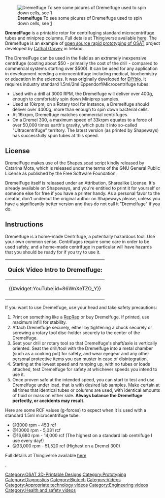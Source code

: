 [[Image:Dremelfuge.jpg|right|thumb|'''Dremelfuge''' To see some picures of Dremelfuge used to spin down cells, see [http://letters.cunningprojects.com/?p=85] ]]

'''DremelFuge''' is a printable rotor for centrifuging standard microcentrifuge tubes and miniprep columns. Full details at Thingiverse available [http://www.thingiverse.com/thing:1483 here]. The Dremelfuge is an example of [[open source rapid prototyping of OSAT]] project developed by [http://www.thingiverse.com/cathalgarvey Cathal Garvey] in Ireland. 

The DremelFuge can be used in the field as an extremely inexpensive centrifuge (costing about $50 - primarily the cost of the drill - compared to commercial systems starting over $500). It can be used for any application in development needing a microcentrifuge including medical, biochemistry or education in the sciences. It was originally  developed for [http://diybio.org DIYbio]. It requires industry standard 1.5ml/2ml Eppendorf/Microcentrifuge tubes.

* Used with a drill at 3000 RPM, the Dremelfuge will deliver over 400g, enough to comfortably spin down Miniprep samples. 
* Used at 10krpm, on a Rotary tool for instance, a Dremelfuge should deliver over 4400g, more than enough to spin down bacterial cells.
* At 16krpm, Dremelfuge matches commercial centrifuges.
* On a Dremel 300, a maximum speed of 33krpm equates to a force of over 50,000 times earth's gravity, which puts it into so-called "Ultracentrifuge" territory. The latest version (as printed by Shapeways) has successfully spun tubes at this speed.

== License ==
DremelFuge makes use of the Shapes.scad script kindly released by Catarina Mota, which is released under the terms of the GNU General Public License as published by the Free Software Foundation. 

DremelFuge itself is released under an Attribution, Sharealike License. It's already available on Shapeways, and you're entitled to print it for yourself or someone else for free if you have a printer handy. As a personal favor to the creator, don't undercut the original author on Shapeways please, unless you have a significantly better version and thus do not call it "Dremelfuge" if you do.

==Instructions==

Dremelfuge is a home-made Centrifuge, a potentially hazardous tool. Use your own common sense. Centrifuges require some care in order to be used safely, and a home-made centrifuge in particular will have hazards that you should be ready for if you try to use it.

<!--              **********     RIGHT BOX     **********     -->
{|style="border:0px solid #ffa508; background-color: #D0D0FF; margin-left:.1em; margin-top:2px; -moz-border-radius:15px;" align="right" width="240px"
!<big>Quick Video Intro to Dremelfuge:</big>
|-
|<center>{{#widget:YouTube|id=86WnXeTZO_Y}} </center>
|-

|} 

If you want to use Dremelfuge, use your head and take safety precautions:
# Print on something like a [[RepRap]] or buy Dremelfuge. If printed, use maximum infill for stability.
# Attach Dremelfuge securely, either by tightening a chuck securely or screwing a rotary tool disc-holder securely to the center of the Dremelfuge.
# Seat your drill or rotary tool so that Dremelfuge's shaft/axle is vertically oriented. Seat the drill/tool with the Dremelfuge into a metal chamber (such as a cooking pot) for safety, and wear eyegear and any other personal protective items you can muster in case of disintegration.
# Starting at the lowest speed and ramping up, with no tubes or loads attached, test Dremelfuge for safety at whichever speeds you intend to use it.
# Once proven safe at the intended speed, you can start to test and use Dremelfuge under load, that is with desired lab samples. Make certain at all times that identical tubes or columns are used, with identical amounts of fluid or mass on either side. '''Always balance the Dremelfuge perfectly, or accidents may result.'''

Here are some RCF values (g-forces) to expect when it is used with a standard 1.5ml microcentrifuge tube:
* @3000 rpm - 453 rcf
* @10000 rpm - 5,031 rcf
* @16,680 rpm - 14,000 rcf (The highest on a standard lab centrifuge I use every day!)
* @33,000 rpm - 51,520 rcf (Highest on a Dremel 300)

Full details at Thingiverse available [http://www.thingiverse.com/thing:1483 here]

[[Category:OSAT 3D-Printable Designs]].
[[Category:Prototyping]]
[[Category:Diagnostics]]
[[Category:Biotech]]
[[Category:Videos]]
[[Category:Appropriate technology videos]]
[[Category:Engineering videos]]
[[Category:Health and safety videos]]